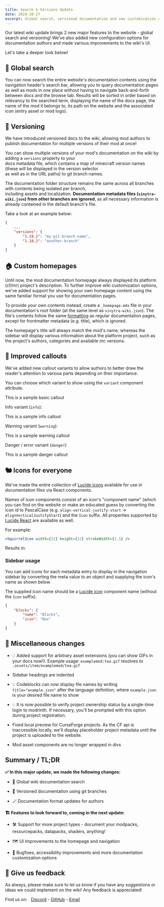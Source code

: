 ```yaml
---
title: Search & Versions Update
date: 2024-10-27
excerpt: Global search, versioned documentation and new customization options!
---
```


Our latest wiki update brings 2 new major features to the website - global search and versioning! We've also added new
configuration options for documentation authors and made various improvements to the wiki's UI.

Let's take a deeper look below!

## 🔎 Global search

You can now search the entire website's documentation contents using the navigation header's search bar, allowing you to
query documentation pages as well as mods in one place without having to navigate back-and-forth between docs and the
browse tab. Results will be sorted in order based on relevancy to the searched term, displaying the name of the docs
page, the name of the mod it belongs to, its path on the website and the associated icon (entry asset or mod logo).

## 🔖 Versioning

We have introduced versioned docs to the wiki, allowing mod authors to publish documentation for multiple versions of
their mod at once!

You can show multiple versions of your mod's documentation on the wiki by adding a `versions` property to your  
docs metadata file, which contains a map of minecraft version names (these will be displayed in the version selector  
as well as in the URL paths) to git branch names.

The documentation folder structure remains the same across all branches with contents being isolated per branch,  
including assets and localization. **Documentation metadata files (`sinytra-wiki.json`) from other branches are
ignored**, as all necessary information is already contained in the default branch's file.

Take a look at an example below:

```json title="sinytra-wiki.json"
{
    ...
    "versions": {
        "1.19.2": "my-git-branch-name",
        "1.18.2": "another-branch"
    }
}
```

## 🏠 Custom homepages

Until now, the mod documentation homepage always displayed its platform (cf/mr) project's description. To further
improve wiki customization options, we've added support for showing your own homepage content using the same familiar
format you use for documentation pages.

To provide your own contents instead, create a `_homepage.mdx` file in your documentation's root folder
(at the same level as `sinytra-wiki.json`). The file's contents follow the same [formatting](./format) as regular
documentation pages, except for frontmatter metadata (e.g. title), which is ignored.

The homepage's title will always match the mod's name, whereas the sidebar will display various information about the
platform project, such as the project's authors, categories and available mc versions.

## 🚀 Improved callouts

We've added new callout variants to allow authors to better draw the reader's attention to various parts depending
on their importance.

You can choose which variant to show using the `variant` component attribute.

<Callout>This is a sample basic callout</Callout>

Info variant (`info`):

<Callout variant="info">This is a sample info callout</Callout>

Warning variant (`warning`):

<Callout variant="warning">This is a sample warning callout</Callout>

Danger / error variant (`danger`):

<Callout variant="danger">This is a sample danger callout</Callout>

## 🐿️ Icons for everyone

We've made the entire collection of [Lucide icons](https://lucide.dev/icons/) available for use in documentation files
via React components.

Names of icon components consist of an icon's "component name" (which you can find on the website or make an educated
guess by converting the icon id to PascalCase (e.g. `align-vertical-justify-start` -> `AlignVerticalJustifyStart`)
and the `Icon` suffix. All properties supported by [Lucide React](https://lucide.dev/guide/packages/lucide-react) are
available as well.

For example:

```jsx
<SquirrelIcon width={32} height={32} strokeWidth={1.5} />
```

Results in:

<SquirrelIcon width={32} height={32} strokeWidth={1.5} />

### Sidebar usage

You can add icons for each metadata entry to display in the navigation sidebar by converting the meta value to an object
and supplying the icon's name as shown below.

The supplied icon name should be a [Lucide icon](https://lucide.dev/icons/) component name (without the `Icon` suffix).

```json title="_meta.json"
{
    "blocks": {
        "name": "Blocks",
        "icon": "Box"
    }
}
```

## 🔧 Miscellaneous changes

- 💡 Added support for arbitrary asset extensions (you can show GIFs in your docs now!).
  Example usage: `examplemod:tea.gif` resolves to `.assets/item/examplemod/tea.gif`

- Sidebar headings are indented

- 💡 Codeblocks can now display file names by writing `title="example.json"` after the language definition, where
  `example.json` is your desired file name to show

- 💡 It is now possible to verify project ownership status by a single-time login to modrinth. If necessary, you'll be
  prompted with this option during project registration.

- Fixed local preview for CurseForge projects. As the CF api is inaccessible locally, we'll display placeholder project
metadata until the project is uploaded to the website.

- Mod asset components are no longer wrapped in divs

## Summary / TL;DR

**✅ In this major update, we made the following changes:**

- 🔎 Global wiki documentation search

- 🔖 Versioned documentation using git branches

- 🪄 Documentation format updates for authors

**🏗️ Features to look forward to, coming in the next update:**

- 🛠️ Support for more project types - document your modpacks, resourcepacks, datapacks, shaders, anything!

- 🗺️ UI Improvements to the homepage and navigation

- 🐛 Bugfixes, accessibility improvements and more documentation customization options

## 🤝 Give us feedback

As always, please make sure to let us know if you have any suggestions or ideas we could implement on the wiki!
Any feedback is appreciated!

Find us on: &nbsp; [Discord](https://discord.sinytra.org) - [GitHub](https://github.com/Sinytra/Wiki) - [Email](mailto:contact@moddedmc.org)
